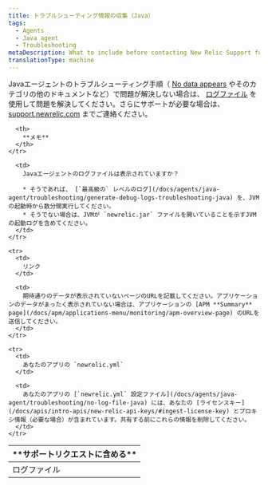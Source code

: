 ```yaml
---
title: トラブルシューティング情報の収集（Java）
tags:
  - Agents
  - Java agent
  - Troubleshooting
metaDescription: What to include before contacting New Relic Support for help with your Java agent.
translationType: machine
---
```


Javaエージェントのトラブルシューティング手順（ [No data appears](/docs/apm/agents/java-agent/troubleshooting/no-data-appears-java) やそのカテゴリの他のドキュメントなど）で問題が解決しない場合は、 [ログファイル](#logfiles) を使用して問題を解決してください。さらにサポートが必要な場合は、 [support.newrelic.com](https://support.newrelic.com) までご連絡ください。

<table>
  <thead>
    <tr>
      <th width={200}>
        **サポートリクエストに含める**
      </th>

      <th>
        **メモ**
      </th>
    </tr>
  </thead>

  <tbody>
    <tr id="logfiles">
      <td>
        ログファイル
      </td>

      <td>
        Javaエージェントのログファイルは表示されていますか？

        * そうであれば、 [`最高級の` レベルのログ](/docs/agents/java-agent/troubleshooting/generate-debug-logs-troubleshooting-java) を、JVMの起動時から数分間実行してください。
        * そうでない場合は、JVMが `newrelic.jar` ファイルを開いていることを示すJVMの起動ログを含めてください。
      </td>
    </tr>

    <tr>
      <td>
        リンク
      </td>

      <td>
        期待通りのデータが表示されていないページのURLを記載してください。アプリケーションのデータがまったく表示されていない場合は、アプリケーションの [APM **Summary** page](/docs/apm/applications-menu/monitoring/apm-overview-page) のURLを送信してください。
      </td>
    </tr>

    <tr>
      <td>
        あなたのアプリの `newrelic.yml`
      </td>

      <td>
        あなたのアプリの [`newrelic.yml` 設定ファイル](/docs/agents/java-agent/troubleshooting/no-log-file-java) には、あなたの [ライセンスキー](/docs/apis/intro-apis/new-relic-api-keys/#ingest-license-key) とプロキシ情報（必要な場合）が含まれています。共有する前にこれらの情報を削除してください。
      </td>
    </tr>
  </tbody>
</table>